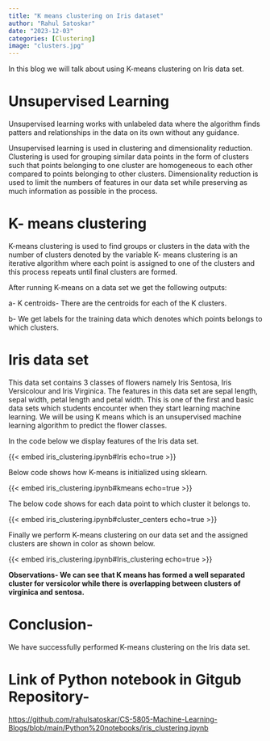 ---
title: "K means clustering on Iris dataset"
author: "Rahul Satoskar"
date: "2023-12-03"
categories: [Clustering]
image: "clusters.jpg"
---

In this blog we will talk about using K-means clustering on Iris data set.

# Unsupervised Learning

Unsupervised learning works with unlabeled data where the algorithm finds patters and relationships in the data on its own without any guidance.

Unsupervised learning is used in clustering and dimensionality reduction. Clustering is used for grouping similar data points in the form of clusters such that points belonging to one cluster are homogeneous to each other compared to points belonging to other clusters. Dimensionality reduction is used to limit the numbers of features in our data set while preserving as much information as possible in the process.

# K- means clustering

K-means clustering is used to find groups or clusters in the data with the number of clusters denoted by the variable K- means clustering is an iterative algorithm where each point is assigned to one of the clusters and this process repeats until final clusters are formed.

After running K-means on a data set we get the following outputs:

a- K centroids- There are the centroids for each of the K clusters.

b- We get labels for the training data which denotes which points belongs to which clusters.

# Iris data set

This data set contains 3 classes of flowers namely Iris Sentosa, Iris Versicolour and Iris Virginica. The features in this data set are sepal length, sepal width, petal length and petal width. This is one of the first and basic data sets which students encounter when they start learning machine learning. We will be using K means which is an unsupervised machine learning algorithm to predict the flower classes.

In the code below we display features of the Iris data set.

{{< embed iris_clustering.ipynb#Iris echo=true >}}

Below code shows how K-means is initialized using sklearn.

{{< embed iris_clustering.ipynb#kmeans echo=true >}}

The below code shows for each data point to which cluster it belongs to.

{{< embed iris_clustering.ipynb#cluster_centers echo=true >}}

Finally we perform K-means clustering on our data set and the assigned clusters are shown in color as shown below.

{{< embed iris_clustering.ipynb#Iris_clustering echo=true >}}

**Observations- We can see that K means has formed a well separated cluster for versicolor while there is overlapping between clusters of virginica and sentosa.**

# Conclusion-

We have successfully performed K-means clustering on the Iris data set.

# Link of Python notebook in Gitgub Repository-

<https://github.com/rahulsatoskar/CS-5805-Machine-Learning-Blogs/blob/main/Python%20notebooks/iris_clustering.ipynb>
